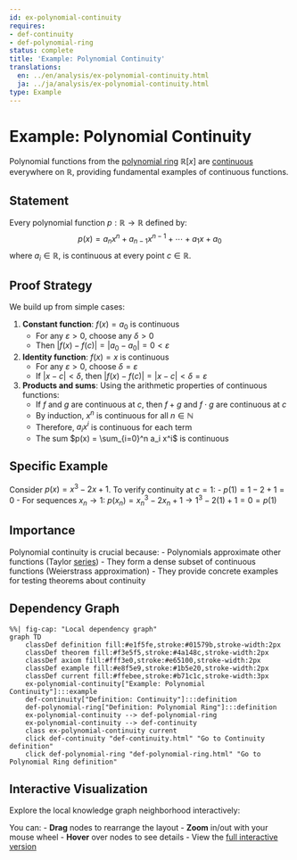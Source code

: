 ```yaml
---
id: ex-polynomial-continuity
requires:
- def-continuity
- def-polynomial-ring
status: complete
title: 'Example: Polynomial Continuity'
translations:
  en: ../en/analysis/ex-polynomial-continuity.html
  ja: ../ja/analysis/ex-polynomial-continuity.html
type: Example
---
```


# Example: Polynomial Continuity {#ex-polynomial-continuity}

Polynomial functions from the [polynomial ring](../algebra/def-polynomial-ring.qmd) $\mathbb{R}[x]$ are [continuous](def-continuity.qmd) everywhere on $\mathbb{R}$, providing fundamental examples of continuous functions.

## Statement

Every polynomial function $p: \mathbb{R} \to \mathbb{R}$ defined by:
$$p(x) = a_n x^n + a_{n-1} x^{n-1} + \cdots + a_1 x + a_0$$
where $a_i \in \mathbb{R}$, is continuous at every point $c \in \mathbb{R}$.

## Proof Strategy

We build up from simple cases:

1. **Constant function**: $f(x) = a_0$ is continuous
   - For any $\varepsilon > 0$, choose any $\delta > 0$
   - Then $|f(x) - f(c)| = |a_0 - a_0| = 0 < \varepsilon$

2. **Identity function**: $f(x) = x$ is continuous
   - For any $\varepsilon > 0$, choose $\delta = \varepsilon$
   - If $|x - c| < \delta$, then $|f(x) - f(c)| = |x - c| < \delta = \varepsilon$

3. **Products and sums**: Using the arithmetic properties of continuous functions:
   - If $f$ and $g$ are continuous at $c$, then $f + g$ and $f \cdot g$ are continuous at $c$
   - By induction, $x^n$ is continuous for all $n \in \mathbb{N}$
   - Therefore, $a_i x^i$ is continuous for each term
   - The sum $p(x) = \sum_{i=0}^n a_i x^i$ is continuous

## Specific Example

Consider $p(x) = x^3 - 2x + 1$. To verify continuity at $c = 1$:
- $p(1) = 1 - 2 + 1 = 0$
- For sequences $x_n \to 1$: $p(x_n) = x_n^3 - 2x_n + 1 \to 1^3 - 2(1) + 1 = 0 = p(1)$

## Importance

Polynomial continuity is crucial because:
- Polynomials approximate other functions (Taylor [series](def-series.qmd))
- They form a dense subset of continuous functions (Weierstrass approximation)
- They provide concrete examples for testing theorems about continuity

## Dependency Graph

```mermaid
%%| fig-cap: "Local dependency graph"
graph TD
    classDef definition fill:#e1f5fe,stroke:#01579b,stroke-width:2px
    classDef theorem fill:#f3e5f5,stroke:#4a148c,stroke-width:2px
    classDef axiom fill:#fff3e0,stroke:#e65100,stroke-width:2px
    classDef example fill:#e8f5e9,stroke:#1b5e20,stroke-width:2px
    classDef current fill:#ffebee,stroke:#b71c1c,stroke-width:3px
    ex-polynomial-continuity["Example: Polynomial Continuity"]:::example
    def-continuity["Definition: Continuity"]:::definition
    def-polynomial-ring["Definition: Polynomial Ring"]:::definition
    ex-polynomial-continuity --> def-polynomial-ring
    ex-polynomial-continuity --> def-continuity
    class ex-polynomial-continuity current
    click def-continuity "def-continuity.html" "Go to Continuity definition"
    click def-polynomial-ring "def-polynomial-ring.html" "Go to Polynomial Ring definition"
```

## Interactive Visualization

Explore the local knowledge graph neighborhood interactively:

::: {.graph-viz data-id="ex-polynomial-continuity" data-width="700" data-height="500"}
:::

You can:
- **Drag** nodes to rearrange the layout
- **Zoom** in/out with your mouse wheel
- **Hover** over nodes to see details
- View the [full interactive version](../../output/interactive/ex-polynomial-continuity.html){target="_blank"}
